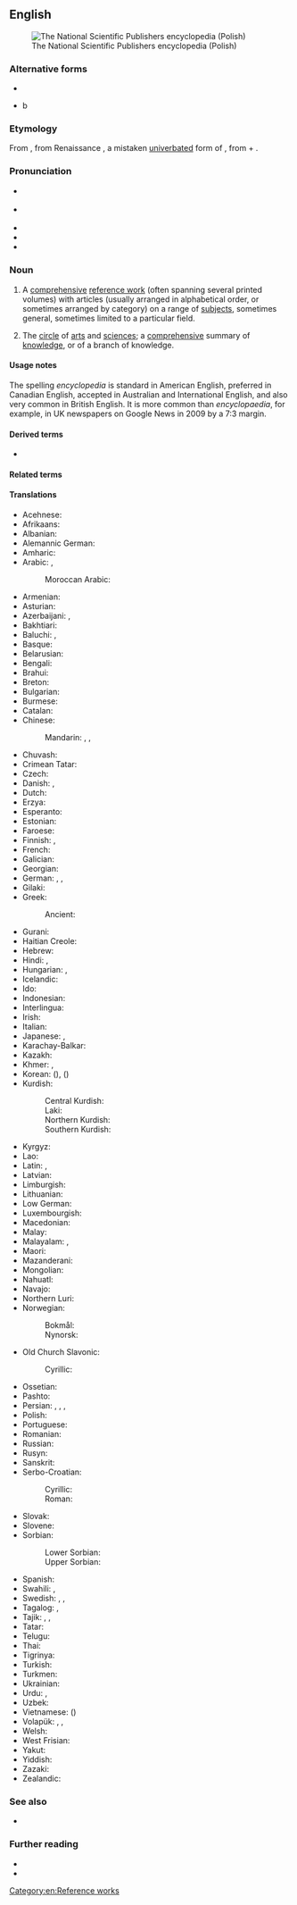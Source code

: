 ==English==
[[Image:PWN Encyclopedia.jpg|thumb|right|The National Scientific Publishers encyclopedia (Polish)]]

===Alternative forms===

* {{alter|en|encyclopaedia||Britain}}
* {{alter|en|encyclopædia||archaic}}b

===Etymology===
{{PIE root|en|peh₂w}}
From {{bor|en|NL.|encyclopaedia|t=general education}}, from Renaissance {{der|en|grc|ἐγκυκλοπαιδεία|t=education in the circle of arts and sciences}}, a mistaken [[univerbation|univerbated]] form of {{der|en|grc-koi|ἐγκύκλιος παιδείᾱ|t=education in the circle of arts and sciences}}, from {{m|grc|ἐγκύκλιος|t=circular}} + {{m|grc|παιδείᾱ|t=child-rearing, education}}.

===Pronunciation===
* {{a|Canada}} {{IPA|en|/ənˌsəɪ.kləˈpi.di.ə/}}
* {{a|UK|US}} {{IPA|en|/ɪnˌsaɪ.kləˈpi(ː).di.ə/}}
* {{audio|en|en-us-encyclopedia.ogg|Audio (US)}}
* {{rhymes|en|iːdiə}}
* {{hyphenation|en|en|cy|clo|pe|dia}}

===Noun===
{{en-noun|s|encyclopediae|encyclopediæ}}

# A [[comprehensive]] [[reference work]] (often spanning several printed volumes) with articles (usually arranged in alphabetical order, or sometimes arranged by category) on a range of [[subjects]], sometimes general, sometimes limited to a particular field.
#: {{ux|en|I only use the library for the '''encyclopedia''', as we’ve got most other books here.}}
#: {{ux|en|His life's work was a four-volume '''encyclopedia''' of aviation topics.}}
# {{lb|en|dated}} The [[circle]] of [[arts]] and [[sciences]]; a [[comprehensive]] summary of [[knowledge]], or of a branch of knowledge.

====Usage notes====
The spelling ''encyclopedia'' is standard in American English, preferred in Canadian English, accepted in Australian and International English, and also very common in British English. It is more common than ''encyclopaedia'', for example, in UK newspapers on Google News in 2009 by a 7:3 margin.

====Derived terms====
* {{l|en|-pedia}}

====Related terms====
{{rel2|en|encyclopedical|encyclopedic|encyclopedic fiction|encyclopedist|encyclopedic dictionary}}

====Translations====
{{trans-top|comprehensive reference with articles on a range of topics}}
* Acehnese: {{t|ace|ènsiklopèdia}}
* Afrikaans: {{t+|af|ensiklopedie}}
* Albanian: {{t+|sq|enciklopedi|f}}
* Alemannic German: {{t|gsw|Enzyklopädie}}
* Amharic: {{t|am|መዝገበ ዕውቀት|sc=Ethi}}
* Arabic: {{t+|ar|مَوْسُوعَة|f}}, {{t|ar|دَائِرَة مَعَارِف}}
*: Moroccan Arabic: {{t|ary|موسوعة|tr=mawsūʿa}}
* Armenian: {{t+|hy|հանրագիտարան}}
* Asturian: {{t|ast|enciclopedia|f}}
* Azerbaijani: {{t+|az|ensiklopediya}}, {{t|az|biliklik}} {{qualifier|South Azerbaijani}}
* Bakhtiari: {{t|bqi|دونسمندنامه|tr=dunismandnāma}}
* Baluchi: {{t|bal|زانتنامہ|tr=zāntnāma}}, {{t|bal|زانتگرد|tr=zántgird}}
* Basque: {{t+|eu|entziklopedia}}
* Belarusian: {{t|be|энцыклапе́дыя|f|sc=Cyrl}}
* Bengali: {{t+|bn|বিশ্বকোষ}}
* Brahui: {{t|brh|zántgird}}
* Breton: {{t|br|holloueziadur}}
* Bulgarian: {{t|bg|енциклопе́дия|f|sc=Cyrl}}
* Burmese: {{t+|my|စွယ်စုံကျမ်း|sc=Mymr}}
* Catalan: {{t+|ca|enciclopèdia}}
* Chinese:
*: Mandarin: {{t+|cmn|百科全書|sc=Hani}}, {{t+|cmn|百科全书|tr=bǎikē quánshū|sc=Hani}}, {{t+|cmn|百科事典|tr=bǎikēshìdiǎn|sc=Hani}}
* Chuvash: {{t|cv|энциклопеди|sc=Cyrl}}
* Crimean Tatar: {{t|crh|entsiklopediya}}
* Czech: {{t+|cs|encyklopedie|f}}
* Danish: {{t+|da|encyklopædi}}, {{t+|da|leksikon|n}}
* Dutch: {{t+|nl|encyclopedie|m}}
* Erzya: {{t|myv|содамкундо}}
* Esperanto: {{t+|eo|enciklopedio}}
* Estonian: {{t+|et|entsüklopeedia}}
* Faroese: {{t|fo|alfrøðibók|f}}
* Finnish: {{t+|fi|tietosanakirja}}, {{t+|fi|ensyklopedia}}
* French: {{t+|fr|encyclopédie|f}}
* Galician: {{t+|gl|enciclopedia|f}}
* Georgian: {{t|ka|ენციკლოპედია|sc=Geor}}
* German: {{t+|de|Enzyklopädie|f}}, {{t+|de|Lexikon|n}}, {{t+|de|Konversationslexikon|n}}
* Gilaki: {{t|glk|دانشنامه‌|tr=dånišnåmä}}
* Greek: {{t+|el|εγκυκλοπαίδεια|f|sc=Grek}}
*: Ancient: {{t|grc|πανδέκτης|m}}
* Gurani: {{t|hac|زانستنامە|tr=zānistnāma}}
* Haitian Creole: {{t|ht|ansiklopedi}}
* Hebrew: {{t+|he|אֶנְצִיקְלוֹפֶּדְיָה|f|tr=entsiklopédya|sc=Hebr}}
* Hindi: {{t|hi|ज्ञानकोष|m|sc=Deva}}, {{t+|hi|विश्वकोश|m|sc=Deva}}
* Hungarian: {{t+|hu|enciklopédia}}, {{t+|hu|lexikon}}
* Icelandic: {{t+|is|alfræðiorðabók|f}}
* Ido: {{t+|io|enciklopedio}}
* Indonesian: {{t+|id|ensiklopedia}}
* Interlingua: {{t+|ia|encyclopedia}}
* Irish: {{t|ga|ciclipéid|f}}
* Italian: {{t+|it|enciclopedia|f}}
* Japanese: {{t+|ja|百科事典|tr=ひゃっかじてん, hyakkajiten|sc=Jpan}}, {{t|ja|百科全書|tr=ひゃっかぜんしょ, hyakkazensho|sc=Jpan}}
* Karachay-Balkar: {{t|krc|энциклопедия|sc=Cyrl}}
* Kazakh: {{t|kk|энциклопедия|sc=Cyrl}}
* Khmer: {{t|km|វិជ្ជាសមោធាន|tr=vɨccie saʔmaotʰien|sc=Khmr}}, {{t|km|សៀវភៅប្រជុំវិជ្ជា|tr=siǝv pʰɨv prɑcum vɨccie|sc=Khmr}}
* Korean: {{t+|ko|백과사전}} ({{t+|ko|百科事典}}), {{t+|ko|백과전서}} ({{t+|ko|百科全書}})
* Kurdish:
*: Central Kurdish: {{t|ckb|زانستنامە}}
*: Laki: {{t|lki|زانستنۆمە}}
*: Northern Kurdish: {{t+|kmr|zanistname}}
*: Southern Kurdish: {{t|sdh|زانستنامە‎}}
{{trans-mid}}
* Kyrgyz: {{t+|ky|энциклопедия|sc=Cyrl}}
* Lao: {{t+|lo|ສາລານຸກົມ}}
* Latin: {{t|la|encyclopaedia|f}}, {{t|la|pandectēs|m}}
* Latvian: {{t|lv|enciklopēdija|f}}
* Limburgish: {{t|li|encyklopedie}}
* Lithuanian: {{t+|lt|enciklopedija|f}}
* Low German: {{t|nds|nokieksel}}
* Luxembourgish: {{t|lb|encyklopedie}}
* Macedonian: {{t|mk|енциклопе́дија|f|sc=Cyrl}}
* Malay: {{t+|ms|ensiklopedia}}
* Malayalam: {{t|ml|സര്‍വവിജ്ഞാനകോശം|sc=Mlym}}, {{t+|ml|വിജ്ഞാനകോശം|sc=Mlym}}
* Maori: {{t|mi|mātāpunenga}}
* Mazanderani: {{t|mzn|دانشنومه|tr=dānišnuma}}
* Mongolian: {{t|mn|нэвтэрхий толь|sc=Cyrl}}
* Nahuatl: {{t+|nah|centlamatilizamoxtli}}
* Navajo: {{t|nv|ínsadoobíídiiya}}
* Northern Luri: {{t|lrc|دونسمنامٱ|tr=dunismnāma}}
* Norwegian:
*: Bokmål: {{t+|nb|encyklopedi|m}}
*: Nynorsk: {{t|nn|encyklopedi|m}}
* Old Church Slavonic:
*: Cyrillic: {{t|cu|єнкѷклопєдїꙗ|f|sc=Cyrs}}
* Ossetian: {{t|os|энциклопеди }}
* Pashto: {{t+|ps|پوهنغونډ|f|tr=pohanγónḍ}}
* Persian: {{t+|fa|دانشنامه|tr=dânešnâmeh}}, {{t+|fa|دایرةالمعارف|tr=dâyerat-ol-ma'âref|sc=fa-Arab}}, {{t|fa|دائرةالمعارف|tr=dâ'erat-ol-ma'âref|sc=fa-Arab}}, {{t+|fa|آنسیکلوپدی|tr=ānsiklopedi|sc=fa-Arab}}
* Polish: {{t+|pl|encyklopedia|f}}
* Portuguese: {{t+|pt|enciclopédia|f}}
* Romanian: {{t+|ro|enciclopedie|f}}
* Russian: {{t+|ru|энциклопе́дия|f}}
* Rusyn: {{t|rue|енціклопе́дія|f}}
* Sanskrit: {{t+|sa|विश्वकोश}}
* Serbo-Croatian:
*: Cyrillic: {{t|sh|енциклопе́дија|f|sc=Cyrl}}
*: Roman: {{t|sh|enciklopédija|f}}
* Slovak: {{t+|sk|encyklopédia|f}}
* Slovene: {{t+|sl|enciklopedija|f}}
* Sorbian:
*: Lower Sorbian: {{t|dsb|encyklopedija|f}}
*: Upper Sorbian: {{t|hsb|encyklopedija|f}}
* Spanish: {{t+|es|enciclopedia|f}}
* Swahili: {{t|sw|kamusi elezo}}, {{t|sw|ensaiklopidia}}
* Swedish: {{t+|sv|encyklopedi|c}}, {{t+|sv|konversationslexikon|n}}, {{t+|sv|uppslagsverk|n}}
* Tagalog: {{t|tl|santalaalaman}}, {{t+|tl|ensiklopedya}}
* Tajik: {{t|tg|энсиклопедия|sc=Cyrl}}, {{t|tg|доиратулмаориф|sc=Cyrl}}, {{t+|tg|донишнома }}
* Tatar: {{t|tt|энциклопедия|sc=Cyrl}}
* Telugu: {{t|te|విజ్ఞానసర్వస్వం}}
* Thai: {{t+|th|สารานุกรม}}
* Tigrinya: {{t|ti|መዝገበ ፍልጠት}}
* Turkish: {{t+|tr|ansiklopedi}}
* Turkmen: {{t|tk|ensiklopediýa}}
* Ukrainian: {{t|uk|енциклопе́дія|f|sc=Cyrl}}
* Urdu: {{t-check|ur|جامع|tr=jāme|sc=ur-Arab}}, {{t+check|ur|قاموس|tr=qāmūs|sc=ur-Arab}}
* Uzbek: {{t+|uz|ensiklopediya}}
* Vietnamese: {{t+|vi|bách khoa toàn thư}} ({{t|vi|百科全書}})
* Volapük: {{t+|vo|sikloped}}, {{qualifier|synonym}} {{t|vo|züklopäod}}, {{t|vo|realasikloped}}
* Welsh: {{t+|cy|gwyddoniadur|m}}
* West Frisian: {{t|fy|ensyklopedy}}
* Yakut: {{t|sah|энциклопедия|sc=Cyrl}}
* Yiddish: {{t|yi|ענציקלאָפּעדיע|f}}
* Zazaki: {{t|zza|ensiklopediye }}
* Zealandic: {{t|zea|encyclopedie}}
{{trans-bottom}}

===See also===
* {{l|en|dictionary}}

===Further reading===
* {{pedia}}
* {{R:Webster 1913}}

[[Category:en:Reference works]]